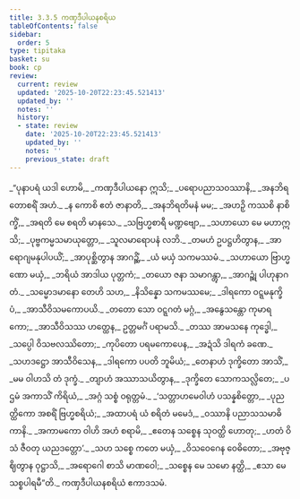 ```yaml
---
title: 3.3.5 ကဏှဒီပါယနစရိယ
tableOfContents: false
sidebar:
  order: 5
type: tipitaka
basket: su
book: cp
review:
  current: review
  updated: '2025-10-20T22:23:45.521413'
  updated_by: ''
  notes: ''
  history:
  - state: review
    date: '2025-10-20T22:23:45.521413'
    updated_by: ''
    notes: ''
    previous_state: draft
---
```



<DynamicBreadcrumb />


<ReviewStatus review={frontmatter.review} showDetails={true} />

<HypothesisAnnotation frontmatter={frontmatter} />

<Division number="92" book="cp" e="ch" v="21" p="416">

<Paragraph number="370" type="verses" book="cp">
_“ပုနာပရံ ယဒါ ဟောမိ,_  
_ကဏှဒီပါယနော ဣသိ;_  
_ပရောပညာသဝဿာနိ,_  
_အနဘိရတောစရိံ အဟံ._  

</Paragraph>

</Division>
<Division number="93" book="cp" e="ch" v="21" p="416">

<Paragraph number="371" type="verses" book="cp">
_န ကောစိ ဧတံ ဇာနာတိ,_  
_အနဘိရတိမနံ မမ;_  
_အဟဉှိ ကဿစိ နာစိက္ခိံ,_  
_အရတိ မေ စရတိ မာနသေ._  

</Paragraph>

</Division>
<Division number="94" book="cp" e="ch" v="21" p="416">

<Paragraph number="372" type="verses" book="cp">
_သဗြဟ္မစာရီ မဏ္ဍဗျော,_  
_သဟာယော မေ မဟာဣသိ;_  
_ပုဗ္ဗကမ္မသမာယုတ္တော,_  
_သူလမာရောပနံ လဘိ._  

</Paragraph>

</Division>
<Division number="95" book="cp" e="ch" v="21" p="416">

<Paragraph number="373" type="verses" book="cp">
_တမဟံ ဥပဋ္ဌဟိတွာန,_  
_အာရောဂျမနုပါပယိံ;_  
_အာပုစ္ဆိတွာန အာဂဉ္ဆိံ,_  
_ယံ မယှံ သကမဿမံ._  

</Paragraph>

</Division>
<Division number="96" book="cp" e="ch" v="21" p="416">

<Paragraph number="374" type="verses" book="cp">
_သဟာယော ဗြာဟ္မဏော မယှံ,_  
_ဘရိယံ အာဒါယ ပုတ္တကံ;_  
_တယော ဇနာ သမာဂန္တွာ,_  
_အာဂဉ္ဆုံ ပါဟုနာဂတံ._  

</Paragraph>

</Division>
<Division number="97" book="cp" e="ch" v="21" p="416">

<Paragraph number="375" type="verses" book="cp">
_သမ္မောဒမာနော တေဟိ သဟ,_  
_နိသိန္နော သကမဿမေ;_  
_ဒါရကော ဝဋ္ဋမနုက္ခိပံ,_  
_အာသီဝိသမကောပယိ._  

</Paragraph>

</Division>
<Division number="98" book="cp" e="ch" v="21" p="416">

<Paragraph number="376" type="verses" book="cp">
_တတော သော ဝဋ္ဋဂတံ မဂ္ဂံ,_  
_အနွေသန္တော ကုမာရကော;_  
_အာသီဝိသဿ ဟတ္ထေန,_  
ဥတ္တမင်္ဂံ ပရာမသိ._  

</Paragraph>

</Division>
<Division number="99" book="cp" e="ch" v="21" p="417">

<Paragraph number="377" type="verses" book="cp">
_တဿ အာမသနေ ကုဒ္ဓေါ,_  
_သပ္ပေါ ဝိသဗလဿိတော;_  
_ကုပိတော ပရမကောပေန,_  
_အဍံသိ ဒါရကံ ခဏေ._  

</Paragraph>

</Division>
<Division number="100" book="cp" e="ch" v="21" p="417">

<Paragraph number="378" type="verses" book="cp">
_သဟဒဋ္ဌော အာသီဝိသေန,_  
_ဒါရကော ပပတိ ဘူမိယံ;_  
_တေနာဟံ ဒုက္ခိတော အာသိံ,_  
_မမ ဝါဟသိ တံ ဒုက္ခံ._  

</Paragraph>

</Division>
<Division number="101" book="cp" e="ch" v="21" p="417">

<Paragraph number="379" type="verses" book="cp">
_တျာဟံ အဿာသယိတွာန,_  
_ဒုက္ခိတေ သောကသလ္လိတေ;_  
_ပဌမံ အကာသိံ ကိရိယံ,_  
_အဂ္ဂံ သစ္စံ ဝရုတ္တမံ._  

</Paragraph>

</Division>
<Division number="102" book="cp" e="ch" v="21" p="417">

<Paragraph number="380" type="verses" book="cp">
_‘သတ္တာဟမေဝါဟံ ပသန္နစိတ္တော,_  
_ပုညတ္ထိကော အစရိံ ဗြဟ္မစရိယံ;_  
_အထာပရံ ယံ စရိတံ မမေဒံ,_  
_ဝဿာနိ ပညာသသမာဓိကာနိ._  

</Paragraph>

</Division>
<Division number="103" book="cp" e="ch" v="21" p="417">

<Paragraph number="381" type="verses" book="cp">
_အကာမကော ဝါဟိ အဟံ စရာမိ,_  
_ဧတေန သစ္စေန သုဝတ္ထိ ဟောတု;_  
_ဟတံ ဝိသံ ဇီဝတု ယညဒတ္တော’._  

</Paragraph>

</Division>
<Division number="104" book="cp" e="ch" v="21" p="417">

<Paragraph number="382" type="verses" book="cp">
_သဟ သစ္စေ ကတေ မယှံ,_  
_ဝိသဝေဂေန ဝေဓိတော;_  
_အဗုဇ္ဈိတွာန ဝုဋ္ဌာသိ,_  
_အရောဂေါ စာသိ မာဏဝေါ;_  
_သစ္စေန မေ သမော နတ္ထိ,_  
_ဧသာ မေ သစ္စပါရမီ”တိ._  


</Paragraph>
</Division>

<Paragraph number="383" type="center" book="cp">
ကဏှဒီပါယနစရိယံ ဧကာဒသမံ.
</Paragraph>